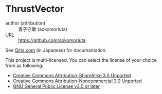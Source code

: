 = ThrustVector =
;author (attribution)
: 青子守歌 (aokomoriuta)
;URL
: https://github.com/aokomoriuta

See [http://qiita.com/items/5f595c25c22d160fa0d0 Qiita.com] (in Japanese) for documantation.

This project is multi-licensed.
You can select the license of your choice from as following:
* [http://creativecommons.org/licenses/by-sa/3.0/ Creative Commons Attribution-ShareAlike 3.0 Unported]
* [http://creativecommons.org/licenses/by-nc/3.0/ Creative Commons Attribution-Noncommercial 3.0 Unported]
* [http://www.gnu.org/licenses/gpl.html GNU General Public License v3.0 or later]